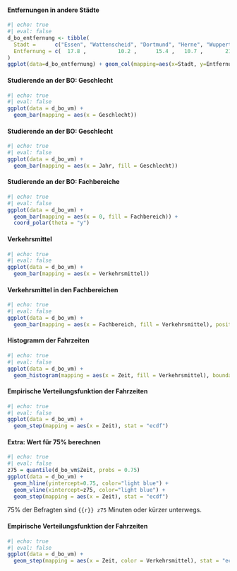 #### Entfernungen in andere Städte

```r
#| echo: true
#| eval: false
d_bo_entfernung <- tibble(
  Stadt =      c("Essen", "Wattenscheid", "Dortmund", "Herne", "Wuppertal", "Gelsenkirchen", "Mühlheim"),
  Entfernung = c(  17.8 ,          10.2 ,      15.4 ,   10.7 ,       21.4 ,           14.1 ,      27.2 )
)
ggplot(data=d_bo_entfernung) + geom_col(mapping=aes(x=Stadt, y=Entfernung))
```

#### Studierende an der BO: Geschlecht

```r
#| echo: true
#| eval: false
ggplot(data = d_bo_vm) +
  geom_bar(mapping = aes(x = Geschlecht))
```

#### Studierende an der BO: Geschlecht

```r
#| echo: true
#| eval: false
ggplot(data = d_bo_vm) +
  geom_bar(mapping = aes(x = Jahr, fill = Geschlecht))
```

#### Studierende an der BO: Fachbereiche

```r
#| echo: true
#| eval: false
ggplot(data = d_bo_vm) +
  geom_bar(mapping = aes(x = 0, fill = Fachbereich)) +
  coord_polar(theta = "y")
```

#### Verkehrsmittel

```r
#| echo: true
#| eval: false
ggplot(data = d_bo_vm) +
  geom_bar(mapping = aes(x = Verkehrsmittel))
```

#### Verkehrsmittel in den Fachbereichen 

```r
#| echo: true
#| eval: false
ggplot(data = d_bo_vm) +
  geom_bar(mapping = aes(x = Fachbereich, fill = Verkehrsmittel), position = "fill")
```

#### Histogramm der Fahrzeiten

```r
#| echo: true
#| eval: false
ggplot(data = d_bo_vm) +
  geom_histogram(mapping = aes(x = Zeit, fill = Verkehrsmittel), boundary=0, binwidth=15)
```

#### Empirische Verteilungsfunktion der Fahrzeiten

```r
#| echo: true
#| eval: false
ggplot(data = d_bo_vm) +
  geom_step(mapping = aes(x = Zeit), stat = "ecdf")
```

#### Extra: Wert für 75% berechnen

```r
#| echo: true
#| eval: false
z75 = quantile(d_bo_vm$Zeit, probs = 0.75)
ggplot(data = d_bo_vm) +
  geom_hline(yintercept=0.75, color="light blue") + 
  geom_vline(xintercept=z75, color="light blue") +
  geom_step(mapping = aes(x = Zeit), stat = "ecdf") 
```

75% der Befragten sind `{{r}} z75` Minuten oder kürzer unterwegs.

#### Empirische Verteilungsfunktion der Fahrzeiten

```r
#| echo: true
#| eval: false
ggplot(data = d_bo_vm) +
  geom_step(mapping = aes(x = Zeit, color = Verkehrsmittel), stat = "ecdf")
```
